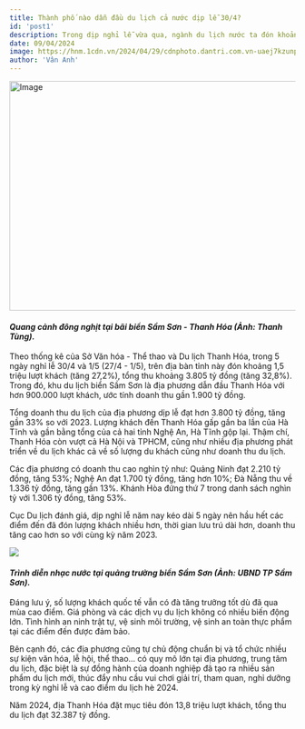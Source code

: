 ```yaml
---
title: Thành phố nào dẫn đầu du lịch cả nước dịp lễ 30/4?
id: 'post1'
description: Trong dịp nghỉ lễ vừa qua, ngành du lịch nước ta đón khoảng 8 triệu lượt khách (tăng 14,2% so với cùng kỳ năm 2023). Trong đó, Thanh Hóa là tỉnh ghi nhận lượng du khách đứng đầu cả nước.
date: 09/04/2024
image: https://hnm.1cdn.vn/2024/04/29/cdnphoto.dantri.com.vn-uaej7kzunpvmuh6uc5madjuw-k0-2024-04-29-_bien-sam-sonthanh-hoa1-edited-1714386781566.jpeg
author: 'Vân Anh'
---
```


<Image
	className="!w-full"
	src="https://hnm.1cdn.vn/2024/04/29/cdnphoto.dantri.com.vn-uaej7kzunpvmuh6uc5madjuw-k0-2024-04-29-_bien-sam-sonthanh-hoa1-edited-1714386781566.jpeg"
	width="718"
	height="404"
	alt="Image"
/>
#### _Quang cảnh đông nghịt tại bãi biển Sầm Sơn - Thanh Hóa (Ảnh: Thanh Tùng)._

Theo thống kê của Sở Văn hóa - Thể thao và Du lịch Thanh Hóa, trong 5 ngày nghỉ lễ 30/4 và 1/5 (27/4 - 1/5), trên địa bàn tỉnh này đón khoảng 1,5 triệu lượt khách (tăng 27,2%), tổng thu khoảng 3.805 tỷ đồng (tăng 32,8%). Trong đó, khu du lịch biển Sầm Sơn là địa phương dẫn đầu Thanh Hóa với hơn 900.000 lượt khách, ước tính doanh thu gần 1.900 tỷ đồng.

Tổng doanh thu du lịch của địa phương dịp lễ đạt hơn 3.800 tỷ đồng, tăng gần 33% so với 2023. Lượng khách đến Thanh Hóa gấp gần ba lần của Hà Tĩnh và gần bằng tổng của cả hai tỉnh Nghệ An, Hà Tĩnh gộp lại. Thậm chí, Thanh Hóa còn vượt cả Hà Nội và TPHCM, cũng như nhiều địa phương phát triển về du lịch khác cả về số lượng du khách cũng như doanh thu du lịch.

Các địa phương có doanh thu cao nghìn tỷ như: Quảng Ninh đạt 2.210 tỷ đồng, tăng 53%; Nghệ An đạt 1.700 tỷ đồng, tăng hơn 10%; Đà Nẵng thu về 1.336 tỷ đồng, tăng gần 13%. Khánh Hòa đứng thứ 7 trong danh sách nghìn tỷ với 1.306 tỷ đồng, tăng 53%.

Cục Du lịch đánh giá, dịp nghỉ lễ năm nay kéo dài 5 ngày nên hầu hết các điểm đến đã đón lượng khách nhiều hơn, thời gian lưu trú dài hơn, doanh thu tăng cao hơn so với cùng kỳ năm 2023.

![](https://cdn.baothanhhoa.vn/dnn/news/2316/180d3051208t2399l7-khah6396.jpg?rf=baothanhhoa.vn)
#### _Trình diễn nhạc nước tại quảng trường biển Sầm Sơn (Ảnh: UBND TP Sầm Sơn)._

Đáng lưu ý, số lượng khách quốc tế vẫn có đà tăng trưởng tốt dù đã qua mùa cao điểm. Giá phòng và các dịch vụ du lịch không có nhiều biến động lớn. Tình hình an ninh trật tự, vệ sinh môi trường, vệ sinh an toàn thực phẩm tại các điểm đến được đảm bảo.

Bên cạnh đó, các địa phương cũng tự chủ động chuẩn bị và tổ chức nhiều sự kiện văn hóa, lễ hội, thể thao… có quy mô lớn tại địa phương, trung tâm du lịch, đặc biệt là sự đồng hành của doanh nghiệp đã tạo ra nhiều sản phẩm du lịch mới, thúc đẩy nhu cầu vui chơi giải trí, tham quan, nghỉ dưỡng trong kỳ nghỉ lễ và cao điểm du lịch hè 2024.

Năm 2024, địa Thanh Hóa đặt mục tiêu đón 13,8 triệu lượt khách, tổng thu du lịch đạt 32.387 tỷ đồng.
